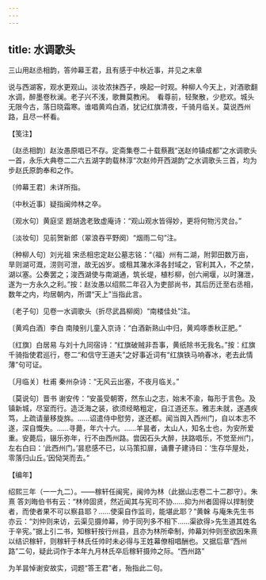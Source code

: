 ```yaml
---
---
---
```

title: 水调歌头
---



三山用赵丞相韵，答帅幕王君，且有感于中秋近事，并见之末章





说与西湖客，观水更观山。淡妆浓抹西子，唤起一时观。种柳人今天上，对酒歌翻水调，醉墨卷秋澜。老子兴不浅，歌舞莫教闲。　看尊前，轻聚散，少悲欢。城头无限今古，落日晓霜寒。谁唱黄鸡白酒，犹记红旗清夜，千骑月临关。莫说西州路，且尽一杯看。





【笺注】


〔赵丞相韵〕赵汝愚原唱已不存。定斋集卷二十载蔡戡“送赵帅镇成都”之水调歌头一首，永乐大典卷二二六五湖字韵载林淳“次赵帅开西湖韵”之水调歌头三首，均为步赵氏原韵奉和之作。

〔帅幕王君〕未详所指。

〔中秋近事〕疑指闽帅林之卒。

〔观水句〕黄庭坚 题胡逸老致虚庵诗：“观山观水皆得妙，更将何物污灵台。”

〔淡妆句〕见前贺新郎（翠浪吞平野阕）“烟雨二句”注。

〔种柳人句〕刘光祖 宋丞相忠定赵公墓志铭：“（福）州有二湖，附郭田数万亩，旱则湖可溉，涝则可泄，故无凶岁。或租其潴水泽各封域之，官利其入，不之禁，湖以塞。公奏罢之；浚西湖使与南湖通，筑长堤，植杉柳，创六闸堰，以时潴泄，遂为一方永久之利。”按：赵汝愚以绍熙二年召入为吏部尚书，其后历迁至右丞相，数年之内，均居朝内，所谓“天上”当指此言。

〔老子句〕见卷一水调歌头（折尽武昌柳阕）“南楼佳处”注。

〔黄鸡白酒〕李白 南陵别儿童入京诗：“白酒新熟山中归，黄鸡啄黍秋正肥。”

〔红旗〕白居易 与刘十九同宿诗：“红旗破贼非吾事，黄纸除书无我名。”按：红旗千骑指使君巡行，卷二“和信守王道夫”之好事近词有“红旗铁马响春冰，老去此情薄”句可证。

〔月临关〕杜甫 秦州杂诗：“无风云出塞，不夜月临关。”

〔莫说句〕晋书 谢安传：“安虽受朝寄，然东山之志，始末不渝，每形于言色。及镇新城，尽室而行。造泛海之装，欲须经略粗定，自江道还东。雅志未就，遂遇疾笃，上疏请量移旋旆。……诏遣侍中慰劳，遂还都。闻当舆入西州门，自以本志不遂，深自慨失。……寻薨，年六十六。……羊昙者，太山人，知名士也，为安所爱重。安薨后，辍乐弥年，行不由西州路。尝因石头大醉，扶路唱乐，不觉至州门，左右白曰：‘此西州门。’昙悲感不已，以马策扣扉，诵曹子建诗曰：‘生存华屋处，零落归山丘。’因恸哭而去。”





【编年】


绍熙三年（一一九二）。——稼轩任闽宪，闽帅为林（此据山志卷二十二郡守）。朱熹 答刘晦伯书有云：“林帅固贤，然近闻其与宪司不协……抑为州者固得以捍制使者，而使者果不可以察县耶？……使渠自作监司，能堪此耶？”黄榦 与庵朱先生书亦云：“刘仲则来访，云渠见摄帅幕，帅于同列多不相下……渠欲得>先生道其姓名于辛宪。”据上引二书，知稼轩按行州县，且亦为林所牵制，帅幕刘仲则至欲因朱熹以结识稼轩，则稼轩于林氏任帅时未必得与王姓幕僚相唱酬也。又据后章“西州路”二句，疑此词作于本年九月林氏卒后稼轩摄帅之际。“西州路”

为羊昙悼谢安故实，词题“答王君”者，殆指此二句。